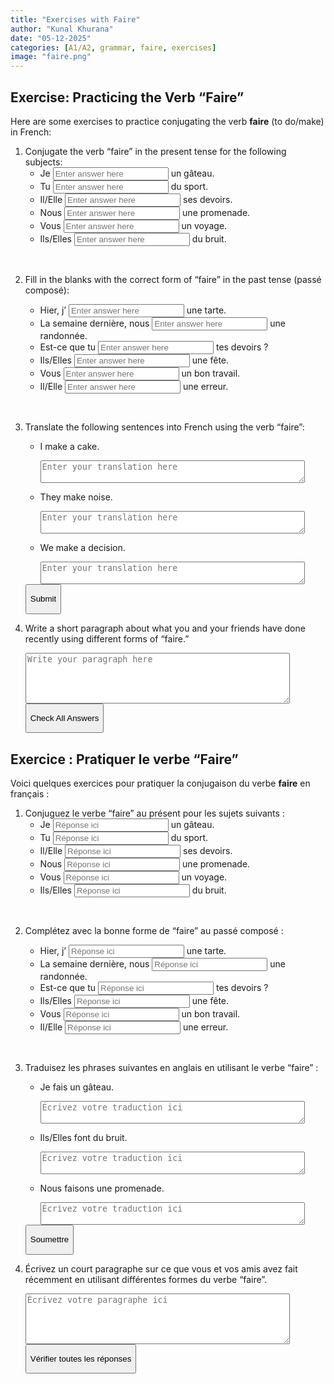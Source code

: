 ```yaml
---
title: "Exercises with Faire"
author: "Kunal Khurana"
date: "05-12-2025"
categories: [A1/A2, grammar, faire, exercises]
image: "faire.png"
---
```


::: {.content-visible when-profile="english"}

# Exercise: Practicing the Verb "Faire"

Here are some exercises to practice conjugating the verb **faire** (to do/make) in French:

1.  Conjugate the verb "faire" in the present tense for the following subjects:
    -   Je <input type="text" placeholder="Enter answer here" oninput="checkAnswer(this, 'fais')"> un gâteau.
    -   Tu <input type="text" placeholder="Enter answer here" oninput="checkAnswer(this, 'fais')"> du sport.
    -   Il/Elle <input type="text" placeholder="Enter answer here" oninput="checkAnswer(this, 'fait')"> ses devoirs.
    -   Nous <input type="text" placeholder="Enter answer here" oninput="checkAnswer(this, 'faisons')"> une promenade.
    -   Vous <input type="text" placeholder="Enter answer here" oninput="checkAnswer(this, 'faites')"> un voyage.
    -   Ils/Elles <input type="text" placeholder="Enter answer here" oninput="checkAnswer(this, 'font')"> du bruit.

<br>

2.  Fill in the blanks with the correct form of "faire" in the past tense (passé composé):

    -   Hier, j' <input type="text" placeholder="Enter answer here" oninput="checkAnswer(this, 'ai fait')"> une tarte.
    -   La semaine dernière, nous <input type="text" placeholder="Enter answer here" oninput="checkAnswer(this, 'avons fait')"> une randonnée.
    -   Est-ce que tu <input type="text" placeholder="Enter answer here" oninput="checkAnswer(this, 'as fait')"> tes devoirs ?
    -   Ils/Elles <input type="text" placeholder="Enter answer here" oninput="checkAnswer(this, 'ont fait')"> une fête.
    -   Vous <input type="text" placeholder="Enter answer here" oninput="checkAnswer(this, 'avez fait')"> un bon travail.
    -   Il/Elle <input type="text" placeholder="Enter answer here" oninput="checkAnswer(this, 'a fait')"> une erreur.

<br>

```{=html}
<script>
function checkAnswer(input, correctAnswer) {
    const userAnswer = input.value.trim().toLowerCase();
    const feedback = input.nextElementSibling;
    if (!feedback) {
        const span = document.createElement('span');
        span.style.marginLeft = '10px';
        input.parentNode.appendChild(span);
    }
    if (userAnswer === correctAnswer) {
        input.nextElementSibling.textContent = "Correct! +10 points";
        input.nextElementSibling.style.color = "green";
    } else if (userAnswer) {
        input.nextElementSibling.textContent = "Try again!";
        input.nextElementSibling.style.color = "red";
    } else {
        input.nextElementSibling.textContent = "";
    }
}

function checkAllAnswers() {
    const inputs = document.querySelectorAll('input[type="text"]');
    inputs.forEach(input => {
        const correctAnswer = input.getAttribute('oninput').match(/'([^']+)'/)[1];
        checkAnswer(input, correctAnswer);
    });
}
</script>
```

3.  Translate the following sentences into French using the verb "faire":

    -   I make a cake.\

        ```{=html}
        <textarea placeholder="Enter your translation here" rows="2" cols="50"></textarea>
        ```

    -   They make noise.\

        ```{=html}
        <textarea placeholder="Enter your translation here" rows="2" cols="50"></textarea>
        ```

    -   We make a decision.\

        ```{=html}
        <textarea placeholder="Enter your translation here" rows="2" cols="50"></textarea>
        ```

    <button onclick="showAllTranslations()">

    Submit

    </button>

```{=html}
<script>
function showAllTranslations() {
    const translations = [
        { input: document.querySelectorAll('textarea')[0], correct: 'Je fais un gâteau.' },
        { input: document.querySelectorAll('textarea')[1], correct: 'Ils/Elles font du bruit.' },
        { input: document.querySelectorAll('textarea')[2], correct: 'Nous prenons une décision.' }
    ];

    translations.forEach(({ input, correct }) => {
        let feedback = input.nextElementSibling;

        if (!feedback || feedback.tagName !== 'SPAN') {
            feedback = document.createElement('span');
            feedback.style.marginLeft = '10px';
            input.parentNode.appendChild(feedback);
        }

        const userTranslation = input.value.trim();
        if (userTranslation.toLowerCase() === correct.toLowerCase()) {
            feedback.textContent = "Correct! The translation is: " + correct;
            feedback.style.color = "green";
        } else {
            feedback.textContent = "The correct translation is: " + correct;
            feedback.style.color = "red";
        }
    });

    // Ensure the button remains visible after feedback is displayed
    document.querySelector('button[onclick="showAllTranslations()"]').scrollIntoView({ behavior: 'smooth', block: 'center' });
}
</script>
```

4.  Write a short paragraph about what you and your friends have done recently using different forms of "faire."

    ```{=html}
    <textarea placeholder="Write your paragraph here" rows="5" cols="50"></textarea>
    ```

    <button onclick="checkAllAnswers()">

    Check All Answers

    </button>

    ```{=html}
    <script>
    function checkAllAnswers() {
        const paragraphInput = document.querySelector('textarea');
        const feedback = paragraphInput.nextElementSibling || document.createElement('span');

        if (!feedback.parentNode) {
            feedback.style.marginLeft = '10px';
            paragraphInput.parentNode.appendChild(feedback);
        }

        const userParagraph = paragraphInput.value.trim();
        if (userParagraph.toLowerCase().includes('faire')) {
            feedback.textContent = "Good job! You used the verb 'faire' in your paragraph.";
            feedback.style.color = "green";
        } else {
            feedback.textContent = "Try again! Make sure to include the verb 'faire' in your paragraph.";
            feedback.style.color = "red";
        }
    }
    </script>
    ```
:::

::: {.content-visible when-profile="french"}

# Exercice : Pratiquer le verbe "Faire"

Voici quelques exercices pour pratiquer la conjugaison du verbe **faire** en français :

1.  Conjuguez le verbe "faire" au présent pour les sujets suivants :
    -   Je <input type="text" placeholder="Réponse ici" oninput="verifierReponse(this, 'fais')"> un gâteau.
    -   Tu <input type="text" placeholder="Réponse ici" oninput="verifierReponse(this, 'fais')"> du sport.
    -   Il/Elle <input type="text" placeholder="Réponse ici" oninput="verifierReponse(this, 'fait')"> ses devoirs.
    -   Nous <input type="text" placeholder="Réponse ici" oninput="verifierReponse(this, 'faisons')"> une promenade.
    -   Vous <input type="text" placeholder="Réponse ici" oninput="verifierReponse(this, 'faites')"> un voyage.
    -   Ils/Elles <input type="text" placeholder="Réponse ici" oninput="verifierReponse(this, 'font')"> du bruit.

<br>

2.  Complétez avec la bonne forme de "faire" au passé composé :

    -   Hier, j' <input type="text" placeholder="Réponse ici" oninput="verifierReponse(this, 'ai fait')"> une tarte.
    -   La semaine dernière, nous <input type="text" placeholder="Réponse ici" oninput="verifierReponse(this, 'avons fait')"> une randonnée.
    -   Est-ce que tu <input type="text" placeholder="Réponse ici" oninput="verifierReponse(this, 'as fait')"> tes devoirs ?
    -   Ils/Elles <input type="text" placeholder="Réponse ici" oninput="verifierReponse(this, 'ont fait')"> une fête.
    -   Vous <input type="text" placeholder="Réponse ici" oninput="verifierReponse(this, 'avez fait')"> un bon travail.
    -   Il/Elle <input type="text" placeholder="Réponse ici" oninput="verifierReponse(this, 'a fait')"> une erreur.

<br>

3.  Traduisez les phrases suivantes en anglais en utilisant le verbe "faire" :

    -   Je fais un gâteau.

        <textarea placeholder="Écrivez votre traduction ici" rows="2" cols="50"></textarea>

    -   Ils/Elles font du bruit.

        <textarea placeholder="Écrivez votre traduction ici" rows="2" cols="50"></textarea>

    -   Nous faisons une promenade.

        <textarea placeholder="Écrivez votre traduction ici" rows="2" cols="50"></textarea>

    <button onclick="afficherToutesLesTraductions()">
    Soumettre
    </button>

4.  Écrivez un court paragraphe sur ce que vous et vos amis avez fait récemment en utilisant différentes formes du verbe "faire".

    <textarea placeholder="Écrivez votre paragraphe ici" rows="5" cols="50"></textarea>

    <button onclick="verifierToutesLesReponses()">
    Vérifier toutes les réponses
    </button>

<script>
function verifierReponse(input, bonneReponse) {
    const reponseUtilisateur = input.value.trim().toLowerCase();
    let feedback = input.nextElementSibling;
    if (!feedback) {
        feedback = document.createElement('span');
        feedback.style.marginLeft = '10px';
        input.parentNode.appendChild(feedback);
    }
    if (reponseUtilisateur === bonneReponse) {
        feedback.textContent = "Correct ! +10 points";
        feedback.style.color = "green";
    } else if (reponseUtilisateur) {
        feedback.textContent = "Essayez encore !";
        feedback.style.color = "red";
    } else {
        feedback.textContent = "";
    }
}

function afficherToutesLesTraductions() {
    const traductions = [
        { input: document.querySelectorAll('textarea')[0], correct: 'I make a cake.' },
        { input: document.querySelectorAll('textarea')[1], correct: 'They make noise.' },
        { input: document.querySelectorAll('textarea')[2], correct: 'We go for a walk.' }
    ];

    traductions.forEach(({ input, correct }) => {
        let feedback = input.nextElementSibling;
        if (!feedback || feedback.tagName !== 'SPAN') {
            feedback = document.createElement('span');
            feedback.style.marginLeft = '10px';
            input.parentNode.appendChild(feedback);
        }
        const userTranslation = input.value.trim();
        if (userTranslation.toLowerCase() === correct.toLowerCase()) {
            feedback.textContent = "Correct ! La traduction est : " + correct;
            feedback.style.color = "green";
        } else {
            feedback.textContent = "La bonne traduction est : " + correct;
            feedback.style.color = "red";
        }
    });
    document.querySelector('button[onclick="afficherToutesLesTraductions()"]').scrollIntoView({ behavior: 'smooth', block: 'center' });
}

function verifierToutesLesReponses() {
    const paragraphInput = document.querySelectorAll('textarea')[3];
    let feedback = paragraphInput.nextElementSibling;
    if (!feedback) {
        feedback = document.createElement('span');
        feedback.style.marginLeft = '10px';
        paragraphInput.parentNode.appendChild(feedback);
    }
    const userParagraph = paragraphInput.value.trim();
    if (userParagraph.toLowerCase().includes('faire')) {
        feedback.textContent = "Bravo ! Vous avez utilisé le verbe 'faire' dans votre paragraphe.";
        feedback.style.color = "green";
    } else {
        feedback.textContent = "Essayez encore ! Assurez-vous d'utiliser le verbe 'faire' dans votre paragraphe.";
        feedback.style.color = "red";
    }
}
</script>
:::